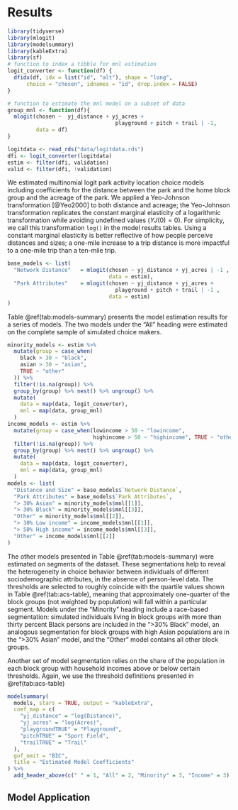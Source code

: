 # Results

```r
library(tidyverse)
library(mlogit)
library(modelsummary)
library(kableExtra)
library(sf)
# function to index a tibble for mnl estimation
logit_converter <- function(df) {
  dfidx(df, idx = list("id", "alt"), shape = "long",  
      choice = "chosen", idnames = "id", drop.index = FALSE)
}

# function to estimate the mnl model on a subset of data
group_mnl <- function(df){
  mlogit(chosen ~  yj_distance + yj_acres + 
                                  playground + pitch + trail | -1,
         data = df)
}
```


```r
logitdata <- read_rds("data/logitdata.rds")
dfi <- logit_converter(logitdata)
estim <- filter(dfi, validation)
valid <- filter(dfi, !validation)
```

We estimated multinomial logit park activity location choice models including
coefficients for the distance between the park and the home block group and the
acreage of the park. We applied a Yeo-Johnson transformation [@Yeo2000] to both
distance and acreage; the Yeo-Johnson transformation replicates the constant
marginal elasticity of a logarithmic transformation while avoiding undefined
values ($YJ(0) = 0$). For simplicity, we call this transformation `log()` in the
model results tables. Using a constant marginal elasticity is better reflective
of how people perceive distances and sizes; a one-mile increase to a trip
distance is more impactful to a one-mile trip than a ten-mile trip.

```r
base_models <- list(
  "Network Distance"   = mlogit(chosen ~ yj_distance + yj_acres | -1 , 
                                data = estim),
  "Park Attributes"    = mlogit(chosen ~ yj_distance + yj_acres + 
                                  playground + pitch + trail | -1 , 
                                data = estim)
)
```

Table \@ref(tab:models-summary) presents the model estimation results for a
series of models. The two models under the "All" heading were estimated on
the complete sample of simulated choice makers. 

```r
minority_models <- estim %>%
  mutate(group = case_when(
    black > 30 ~ "black",
    asian > 30 ~ "asian",
    TRUE ~ "other"
  )) %>%
  filter(!is.na(group)) %>%
  group_by(group) %>% nest() %>% ungroup() %>%
  mutate(
    data = map(data, logit_converter),
    mnl = map(data, group_mnl)
  ) 
income_models <- estim %>%
  mutate(group = case_when(lowincome > 30 ~ "lowincome", 
                           highincome > 50 ~ "highincome", TRUE ~ "other")) %>%
  filter(!is.na(group)) %>%
  group_by(group) %>% nest() %>% ungroup() %>%
  mutate(
    data = map(data, logit_converter),
    mnl = map(data, group_mnl)
  )
models <- list(
  "Distance and Size" = base_models$`Network Distance`,
  "Park Attributes" = base_models$`Park Attributes`,
  "> 30% Asian" = minority_models$mnl[[1]],
  "> 30% Black" = minority_models$mnl[[3]],
  "Other" = minority_models$mnl[[2]],
  "> 30% Low income" = income_models$mnl[[1]],
  "> 50% High income" = income_models$mnl[[3]],
  "Other" = income_models$mnl[[2]]
)
```

The other models presented in Table \@ref(tab:models-summary) were estimated on 
segments of the dataset. These segmentations help to reveal the heterogeneity in
choice behavior between individuals of different sociodemographic attributes, in
the absence of person-level data. The thresholds are selected to roughly
coincide with the quartile values shown in Table \@ref(tab:acs-table), meaning
that approximately one-quarter of the block groups (not weighted by population)
will fall within a particular segment. Models under the "Minority" heading
include a race-based segmentation: simulated individuals living in block groups
with more than thirty percent Black persons are included in the ">30% Black"
model, an analogous segmentation for block groups with high Asian populations
are in the ">30% Asian" model, and the "Other" model contains all other block
groups.

Another set of model segmentation relies on the share of the population in each
block group with household incomes above or below certain thresholds. Again,
we use the threshold definitions presented in \@ref(tab:acs-table)

```r
modelsummary(
  models, stars = TRUE, output = "kableExtra",
  coef_map = c(
    "yj_distance" = "log(Distance)",
    "yj_acres" = "log(Acres)",
    "playgroundTRUE" = "Playground",
    "pitchTRUE" = "Sport Field",
    "trailTRUE" = "Trail"
  ),
  gof_omit = "BIC",
  title = "Estimated Model Coefficients"
) %>%
  add_header_above(c(" " = 1, "All" = 2, "Minority" = 3, "Income" = 3))
```




## Model Application

